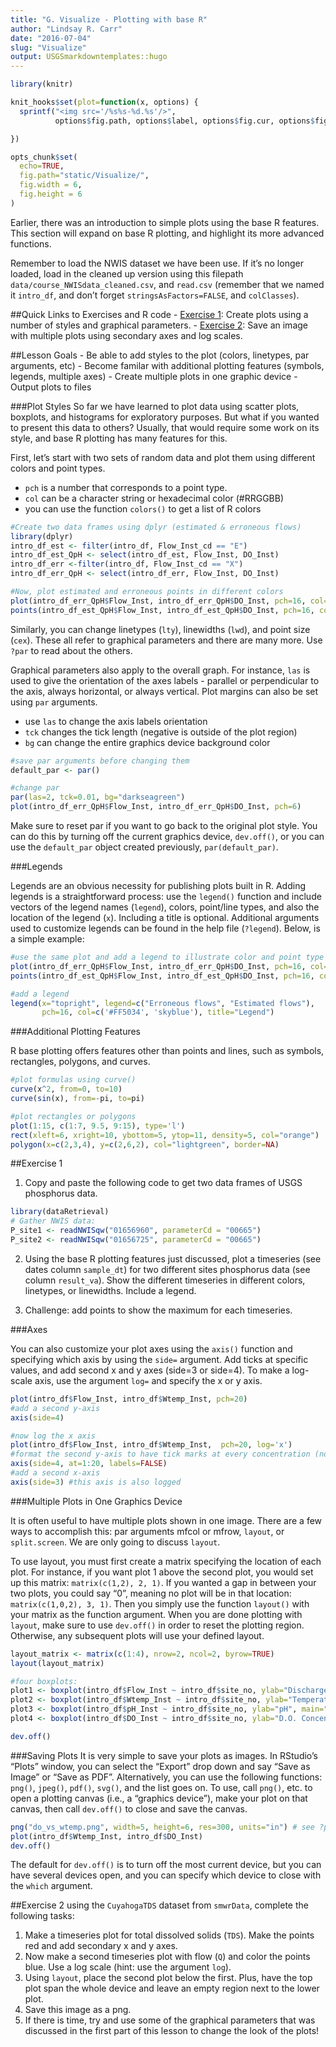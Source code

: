 ```yaml
---
title: "G. Visualize - Plotting with base R"
author: "Lindsay R. Carr"
date: "2016-07-04"
slug: "Visualize"
output: USGSmarkdowntemplates::hugo
---
```


```r
library(knitr)

knit_hooks$set(plot=function(x, options) {
  sprintf("<img src='/%s%s-%d.%s'/>", 
          options$fig.path, options$label, options$fig.cur, options$fig.ext)

})

opts_chunk$set(
  echo=TRUE,
  fig.path="static/Visualize/",
  fig.width = 6,
  fig.height = 6
)
```

Earlier, there was an introduction to simple plots using the base R features. This section will expand on base R plotting, and highlight its more advanced functions. 

Remember to load the NWIS dataset we have been use. If it's no longer loaded, load in the cleaned up version using this filepath `data/course_NWISdata_cleaned.csv`, and `read.csv` (remember that we named it `intro_df`, and don't forget `stringsAsFactors=FALSE`, and `colClasses`).

##Quick Links to Exercises and R code
- [Exercise 1](#exercise-1): Create plots using a number of styles and graphical parameters.
- [Exercise 2](#exercise-2): Save an image with multiple plots using secondary axes and log scales.

##Lesson Goals
- Be able to add styles to the plot (colors, linetypes, par arguments, etc)
- Become familar with additional plotting features (symbols, legends, multiple axes)
- Create multiple plots in one graphic device
- Output plots to files

###Plot Styles
So far we have learned to plot data using scatter plots, boxplots, and histograms for exploratory purposes. But what if you wanted to present this data to others? Usually, that would require some work on its style, and base R plotting has many features for this.

First, let's start with two sets of random data and plot them using different colors and point types. 

- `pch` is a number that corresponds to a point type. 
- `col` can be a character string or hexadecimal color (#RRGGBB)
- you can use the function `colors()` to get a list of R colors

```r
#Create two data frames using dplyr (estimated & erroneous flows)
library(dplyr)
intro_df_est <- filter(intro_df, Flow_Inst_cd == "E")
intro_df_est_QpH <- select(intro_df_est, Flow_Inst, DO_Inst)
intro_df_err <-filter(intro_df, Flow_Inst_cd == "X") 
intro_df_err_QpH <- select(intro_df_err, Flow_Inst, DO_Inst)

#Now, plot estimated and erroneous points in different colors
plot(intro_df_err_QpH$Flow_Inst, intro_df_err_QpH$DO_Inst, pch=16, col='#FF5034')
points(intro_df_est_QpH$Flow_Inst, intro_df_est_QpH$DO_Inst, pch=16, col='skyblue')
```

Similarly, you can change linetypes (`lty`), linewidths (`lwd`), and point size (`cex`). These all refer to graphical parameters and there are many more. Use `?par` to read about the others.  

Graphical parameters also apply to the overall graph. For instance, `las` is used to give the orientation of the axes labels - parallel or perpendicular to the axis, always horizontal, or always vertical. Plot margins can also be set using `par` arguments. 

- use `las` to change the axis labels orientation
- `tck` changes the tick length (negative is outside of the plot region)
- `bg` can change the entire graphics device background color

```r
#save par arguments before changing them
default_par <- par()

#change par
par(las=2, tck=0.01, bg="darkseagreen")
plot(intro_df_err_QpH$Flow_Inst, intro_df_err_QpH$DO_Inst, pch=6)
```

Make sure to reset par if you want to go back to the original plot style. You can do this by turning off the current graphics device, `dev.off()`, or you can use the `default_par` object created previously, `par(default_par)`.

###Legends

Legends are an obvious necessity for publishing plots built in R. Adding legends is a straightforward process: use the `legend()` function and include vectors of the legend names (`legend`), colors, point/line types, and also the location of the legend (`x`). Including a title is optional. Additional arguments used to customize legends can be found in the help file (`?legend`). Below, is a simple example: 

```r
#use the same plot and add a legend to illustrate color and point type
plot(intro_df_err_QpH$Flow_Inst, intro_df_err_QpH$DO_Inst, pch=16, col='#FF5034')
points(intro_df_est_QpH$Flow_Inst, intro_df_est_QpH$DO_Inst, pch=16, col='skyblue')

#add a legend
legend(x="topright", legend=c("Erroneous flows", "Estimated flows"),
       pch=16, col=c('#FF5034', 'skyblue'), title="Legend")
```

###Additional Plotting Features

R base plotting offers features other than points and lines, such as symbols, rectangles, polygons, and curves.

```r
#plot formulas using curve()
curve(x^2, from=0, to=10)
curve(sin(x), from=-pi, to=pi)

#plot rectangles or polygons
plot(1:15, c(1:7, 9.5, 9:15), type='l')
rect(xleft=6, xright=10, ybottom=5, ytop=11, density=5, col="orange")
polygon(x=c(2,3,4), y=c(2,6,2), col="lightgreen", border=NA)
```


##Exercise 1

1. Copy and paste the following code to get two data frames of USGS phosphorus data. 

```r
library(dataRetrieval)
# Gather NWIS data:
P_site1 <- readNWISqw("01656960", parameterCd = "00665")
P_site2 <- readNWISqw("01656725", parameterCd = "00665")
```

2. Using the base R plotting features just discussed, plot a timeseries (see dates column `sample_dt`) for two different sites phosphorus data (see column `result_va`). Show the different timeseries in different colors, linetypes, or linewidths. Include a legend. 

3. Challenge: add points to show the maximum for each timeseries.

###Axes

You can also customize your plot axes using the `axis()` function and specifying which axis by using the `side=` argument. Add ticks at specific values, and add second x and y axes (side=3 or side=4). To make a log-scale axis, use the argument `log=` and specify the x or y axis.   

```r
plot(intro_df$Flow_Inst, intro_df$Wtemp_Inst, pch=20)
#add a second y-axis
axis(side=4)

#now log the x axis
plot(intro_df$Flow_Inst, intro_df$Wtemp_Inst,  pch=20, log='x')
#format the second y-axis to have tick marks at every concentration (not just every 5) & no labels
axis(side=4, at=1:20, labels=FALSE)
#add a second x-axis
axis(side=3) #this axis is also logged
```


###Multiple Plots in One Graphics Device

It is often useful to have multiple plots shown in one image. There are a few ways to accomplish this: par arguments mfcol or mfrow, `layout`, or `split.screen`. We are only going to discuss `layout`. 

To use layout, you must first create a matrix specifying the location of each plot. For instance, if you want plot 1 above the second plot, you would set up this matrix: `matrix(c(1,2), 2, 1)`. If you wanted a gap in between your two plots, you could say "0", meaning no plot will be in that location: `matrix(c(1,0,2), 3, 1)`. Then you simply use the function `layout()` with your matrix as the function argument. When you are done plotting with `layout`, make sure to use `dev.off()` in order to reset the plotting region. Otherwise, any subsequent plots will use your defined layout.

```r
layout_matrix <- matrix(c(1:4), nrow=2, ncol=2, byrow=TRUE)
layout(layout_matrix)

#four boxplots:
plot1 <- boxplot(intro_df$Flow_Inst ~ intro_df$site_no, ylab="Discharge, cfs", main="Discharge")
plot2 <- boxplot(intro_df$Wtemp_Inst ~ intro_df$site_no, ylab="Temperature, deg C", main="Water Temp")
plot3 <- boxplot(intro_df$pH_Inst ~ intro_df$site_no, ylab="pH", main="pH")
plot4 <- boxplot(intro_df$DO_Inst ~ intro_df$site_no, ylab="D.O. Concentration, mg/L", main="Dissolved Oxygen")

dev.off()
```


###Saving Plots
It is very simple to save your plots as images. In RStudio's "Plots" window, you can select the "Export" drop down and say "Save as Image" or "Save as PDF". Alternatively, you can use the following functions: `png()`, `jpeg()`, `pdf()`, `svg()`, and the list goes on. To use, call `png()`, etc. to open a plotting canvas (i.e., a "graphics device"), make your plot on that canvas, then call `dev.off()` to close and save the canvas.

```r
png("do_vs_wtemp.png", width=5, height=6, res=300, units="in") # see ?png
plot(intro_df$Wtemp_Inst, intro_df$DO_Inst)
dev.off()
```

The default for `dev.off()` is to turn off the most current device, but you can have several devices open, and you can specify which device to close with the `which` argument. 


##Exercise 2
using the `CuyahogaTDS` dataset from `smwrData`, complete the following tasks: 

1. Make a timeseries plot for total dissolved solids (`TDS`). Make the points red and add secondary x and y axes.
2. Now make a second timeseries plot with flow (`Q`) and color the points blue. Use a log scale (hint: use the argument `log`).
3. Using `layout`, place the second plot below the first. Plus, have the top plot span the whole device and leave an empty region next to the lower plot. 
4. Save this image as a png.
5. If there is time, try and use some of the graphical parameters that was discussed in the first part of this lesson to change the look of the plots!
